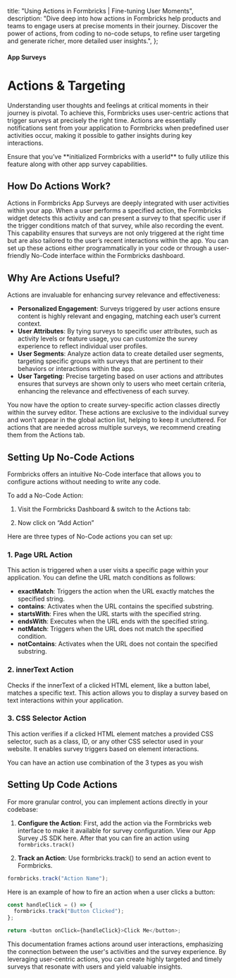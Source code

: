 

  title: "Using Actions in Formbricks | Fine-tuning User Moments",
  description:
    "Dive deep into how actions in Formbricks help products and teams to engage users at precise moments in their journey. Discover the power of actions, from coding to no-code setups, to refine user targeting and generate richer, more detailed user insights.",
};

#### App Surveys

# Actions & Targeting

Understanding user thoughts and feelings at critical moments in their journey is pivotal. To achieve this, Formbricks uses user-centric actions that trigger surveys at precisely the right time. Actions are essentially notifications sent from your application to Formbricks when predefined user activities occur, making it possible to gather insights during key interactions.

<Note>
  Ensure that you’ve **initialized Formbricks with a userId** to fully utilize this feature along with other
  app survey capabilities.
</Note>

## **How Do Actions Work?**

Actions in Formbricks App Surveys are deeply integrated with user activities within your app. When a user performs a specified action, the Formbricks widget detects this activity and can present a survey to that specific user if the trigger conditions match of that survey, while also recording the event. This capability ensures that surveys are not only triggered at the right time but are also tailored to the user’s recent interactions within the app. You can set up these actions either programmatically in your code or through a user-friendly No-Code interface within the Formbricks dashboard.

## **Why Are Actions Useful?**

Actions are invaluable for enhancing survey relevance and effectiveness:

- **Personalized Engagement**: Surveys triggered by user actions ensure content is highly relevant and engaging, matching each user’s current context.
- **User Attributes**: By tying surveys to specific user attributes, such as activity levels or feature usage, you can customize the survey experience to reflect individual user profiles.
- **User Segments**: Analyze action data to create detailed user segments, targeting specific groups with surveys that are pertinent to their behaviors or interactions within the app.
- **User Targeting**: Precise targeting based on user actions and attributes ensures that surveys are shown only to users who meet certain criteria, enhancing the relevance and effectiveness of each survey.

<Note>
  You now have the option to create survey-specific action classes directly within the survey editor. These
  actions are exclusive to the individual survey and won't appear in the global action list, helping to keep
  it uncluttered. For actions that are needed across multiple surveys, we recommend creating them from the
  Actions tab.
</Note>

## **Setting Up No-Code Actions**

Formbricks offers an intuitive No-Code interface that allows you to configure actions without needing to write any code.

To add a No-Code Action:

1. Visit the Formbricks Dashboard & switch to the Actions tab:

<MdxImage
  src={I1}
  alt="setup checklist ui of survey popup for in-app surveys"
  quality="100"
  className="max-w-full rounded-lg sm:max-w-3xl"
/>

2. Now click on “Add Action”

<MdxImage
  src={I2}
  alt="setup checklist ui of survey popup for in-app surveys"
  quality="100"
  className="max-w-full rounded-lg sm:max-w-3xl"
/>

Here are three types of No-Code actions you can set up:

### **1. Page URL Action**

This action is triggered when a user visits a specific page within your application. You can define the URL match conditions as follows:

- **exactMatch**: Triggers the action when the URL exactly matches the specified string.
- **contains**: Activates when the URL contains the specified substring.
- **startsWith**: Fires when the URL starts with the specified string.
- **endsWith**: Executes when the URL ends with the specified string.
- **notMatch**: Triggers when the URL does not match the specified condition.
- **notContains**: Activates when the URL does not contain the specified substring.

### **2. innerText Action**

Checks if the innerText of a clicked HTML element, like a button label, matches a specific text. This action allows you to display a survey based on text interactions within your application.

### **3. CSS Selector Action**

This action verifies if a clicked HTML element matches a provided CSS selector, such as a class, ID, or any other CSS selector used in your website. It enables survey triggers based on element interactions.

<Note>You can have an action use combination of the 3 types as you wish</Note>

## **Setting Up Code Actions**

For more granular control, you can implement actions directly in your codebase:

1. **Configure the Action**: First, add the action via the Formbricks web interface to make it available for survey configuration. View our App Survey JS SDK here.
   After that you can fire an action using `formbricks.track()`

2. **Track an Action**: Use formbricks.track() to send an action event to Formbricks.

<Col>
<CodeGroup title="Track an action">

```javascript
formbricks.track("Action Name");
```

</CodeGroup>
</Col>
Here is an example of how to fire an action when a user clicks a button:
<Col>
<CodeGroup title="Track Button Click">

```javascript
const handleClick = () => {
  formbricks.track("Button Clicked");
};

return <button onClick={handleClick}>Click Me</button>;
```

</CodeGroup>
</Col>

This documentation frames actions around user interactions, emphasizing the connection between the user's activities and the survey experience. By leveraging user-centric actions, you can create highly targeted and timely surveys that resonate with users and yield valuable insights.
